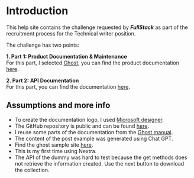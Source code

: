 
# Introduction
 
This help site contains the challenge requested by _**FullStack**_ as part of the recruitment process for the Technical writer position.

The challenge has two points:

**1. Part 1: Product Documentation & Maintenance**<br />
For this part, I selected [Ghost](https://ghost.org/), you can find the product documentation [here](/ghost).

**2. Part 2: API Documentation**<br />
For this part, you can find the documentation [here](/api-documentation).


## Assumptions and more info

* To create the documentation logo, I used [Microsoft designer](https://designer.microsoft.com/image-creator).
* The GitHub repository is public and can be found [here](https://github.com/JorgeRC1986/fullstack-jerc).
* I reuse some parts of the documentation from the [Ghost manual](https://ghost.org/help/manual/). 
* The content of the post example was generated using Chat GPT.
* Find the ghost sample site [here](https://the-craft-beers-blog.ghost.io/).
* This is my first time using Nextra.
* The API of the dummy was hard to test because the get methods does not retrieve the information created. Use the next button to download the collection.

<PostmanButton />